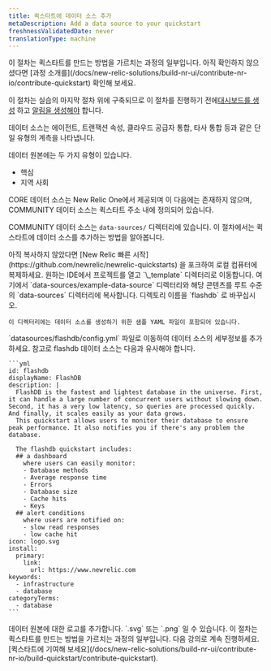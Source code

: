 ```yaml
---
title: 퀵스타트에 데이터 소스 추가
metaDescription: Add a data source to your quickstart
freshnessValidatedDate: never
translationType: machine
---
```


<Callout variant="tip">
  이 절차는 퀵스타트를 만드는 방법을 가르치는 과정의 일부입니다. 아직 확인하지 않으셨다면 [과정 소개를](/docs/new-relic-solutions/build-nr-ui/contribute-nr-io/contribute-quickstart) 확인해 보세요.

  이 절차는 실습의 마지막 절차 위에 구축되므로 이 절차를 진행하기 전에[대시보드를 생성](/docs/new-relic-solutions/build-nr-ui/contribute-nr-io/create-a-dashboard) 하고 [알림을 생성해야](/docs/new-relic-solutions/build-nr-ui/contribute-nr-io/create-alerts/) 합니다.
</Callout>

데이터 소스는 에이전트, 트랜잭션 속성, 클라우드 공급자 통합, 타사 통합 등과 같은 단일 유형의 계측을 나타냅니다.

데이터 원본에는 두 가지 유형이 있습니다.

* 핵심
* 지역 사회

CORE 데이터 소스는 New Relic One에서 제공되며 이 다음에는 존재하지 않으며, COMMUNITY 데이터 소스는 퀵스타트 주소 내에 정의되어 있습니다.

COMMUNITY 데이터 소스는 `data-sources/` 디렉터리에 있습니다. 이 절차에서는 퀵스타트에 데이터 소스를 추가하는 방법을 알아봅니다.

<Steps>
  <Step>
    아직 복사하지 않았다면 [New Relic 빠른 시작](https://github.com/newrelic/newrelic-quickstarts) 을 포크하여 로컬 컴퓨터에 복제하세요.
  </Step>

  <Step>
    원하는 IDE에서 프로젝트를 열고 `\_template` 디렉터리로 이동합니다.
  </Step>

  <Step>
    여기에서 `data-sources/example-data-source` 디렉터리와 해당 콘텐츠를 루트 수준의 `data-sources` 디렉터리에 복사합니다. 디렉토리 이름을 `flashdb` 로 바꾸십시오.

    이 디렉터리에는 데이터 소스를 생성하기 위한 샘플 YAML 파일이 포함되어 있습니다.
  </Step>

  <Step>
    `datasources/flashdb/config.yml` 파일로 이동하여 데이터 소스의 세부정보를 추가하세요. 참고로 flashdb 데이터 소스는 다음과 유사해야 합니다.

    ```yml
    id: flashdb
    displayName: FlashDB
    description: |
      FlashDB is the fastest and lightest database in the universe. First, it can handle a large number of concurrent users without slowing down. Second, it has a very low latency, so queries are processed quickly. And finally, it scales easily as your data grows.
      This quickstart allows users to monitor their database to ensure peak performance. It also notifies you if there's any problem the database. 

      The flashdb quickstart includes: 
      ## a dashboard 
        where users can easily monitor:
        - Database methods
        - Average response time
        - Errors
        - Database size
        - Cache hits
        - Keys
      ## alert conditions
        where users are notified on:
        - slow read responses
        - low cache hit 
    icon: logo.svg
    install:
      primary:
        link:
          url: https://www.newrelic.com
    keywords:
      - infrastructure
      - database
    categoryTerms:
      - database
    ```
  </Step>

  <Step>
    데이터 원본에 대한 로고를 추가합니다. `.svg` 또는 `.png` 일 수 있습니다.
  </Step>
</Steps>

<Callout variant="tip">
  이 절차는 퀵스타트를 만드는 방법을 가르치는 과정의 일부입니다. 다음 강의로 계속 진행하세요. [퀵스타트에 기여해 보세요](/docs/new-relic-solutions/build-nr-ui/contribute-nr-io/build-quickstart/contribute-quickstart).
</Callout>
